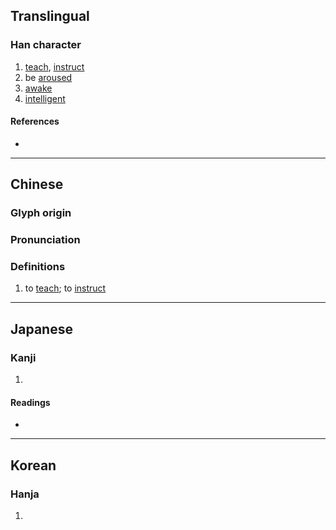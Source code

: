 {{also|斅}}
{{character info}}
==Translingual==

===Han character===
{{Han char|rn=66|rad=攴|as=16|sn=20|four=|canj=HDOK|ids=⿰學攵}}

# [[teach]], [[instruct]]
# be [[arouse]]d
# [[awake]]
# [[intelligent]]

====References====
* {{Han ref|kx=0476.271|hdz=80022.190|uh=6586|ud=25990}}

----

==Chinese==
{{zh-forms|s=敩}}

===Glyph origin===
{{Han etym}}

===Pronunciation===
{{zh-pron
|m=xiào
|c=haau6
|mc=
|oc=y
|cat=
}}

===Definitions===
{{zh-hanzi}}

# {{lb|zh|classical Chinese}} to [[teach]]; to [[instruct]]

----

==Japanese==

===Kanji===
{{ja-kanji|grade=|rs=攴16}}

# {{rfdef|ja|sort=攴16}}

====Readings====
* {{ja-readings|on=[[こう]] (kō), [[ぎょう]] (gyō), [[かく]] (kaku), [[がく]] (gaku)|kun=[[おしえる]] (oshieru)}}

----

==Korean==

===Hanja===
{{ko-hanja|hangeul=효|eumhun=|rv=hyo|mr=hyo|y=hyo}}

# {{rfdef|ko|sort=攴16}}